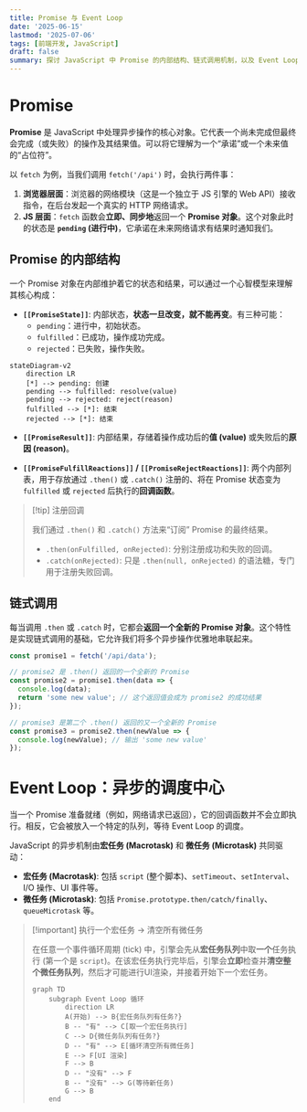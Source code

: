 ```yaml
---
title: Promise 与 Event Loop
date: '2025-06-15'
lastmod: '2025-07-06'
tags: [前端开发, JavaScript]
draft: false
summary: 探讨 JavaScript 中 Promise 的内部结构、链式调用机制，以及 Event Loop 如何调度异步任务，帮助理解前端异步编程的核心原理。
---
```

# Promise

**Promise** 是 JavaScript 中处理异步操作的核心对象。它代表一个尚未完成但最终会完成（或失败）的操作及其结果值。可以将它理解为一个“承诺”或一个未来值的“占位符”。

以 `fetch` 为例，当我们调用 `fetch('/api')` 时，会执行两件事：

1. **浏览器层面**：浏览器的网络模块（这是一个独立于 JS 引擎的 Web API）接收指令，在后台发起一个真实的 HTTP 网络请求。
2. **JS 层面**：`fetch` 函数会**立即、同步地**返回一个 **Promise 对象**。这个对象此时的状态是 **`pending` (进行中)**，它承诺在未来网络请求有结果时通知我们。

## Promise 的内部结构

一个 Promise 对象在内部维护着它的状态和结果，可以通过一个心智模型来理解其核心构成：

- **`[[PromiseState]]`**: 内部状态，**状态一旦改变，就不能再变**。有三种可能：
  - `pending`：进行中，初始状态。
  - `fulfilled`：已成功，操作成功完成。
  - `rejected`：已失败，操作失败。

```mermaid
stateDiagram-v2
    direction LR
    [*] --> pending: 创建
    pending --> fulfilled: resolve(value)
    pending --> rejected: reject(reason)
    fulfilled --> [*]: 结束
    rejected --> [*]: 结束
```

- **`[[PromiseResult]]`**: 内部结果，存储着操作成功后的**值 (value)** 或失败后的**原因 (reason)**。

- **`[[PromiseFulfillReactions]]` / `[[PromiseRejectReactions]]`**: 两个内部列表，用于存放通过 `.then()` 或 `.catch()` 注册的、将在 Promise 状态变为 `fulfilled` 或 `rejected` 后执行的**回调函数**。

> [!tip] 注册回调
>
> 我们通过 `.then()` 和 `.catch()` 方法来“订阅” Promise 的最终结果。
>
> - `.then(onFulfilled, onRejected)`: 分别注册成功和失败的回调。
> - `.catch(onRejected)`: 只是 `.then(null, onRejected)` 的语法糖，专门用于注册失败回调。

## 链式调用

每当调用 `.then` 或 `.catch` 时，它都会**返回一个全新的 Promise 对象**。这个特性是实现链式调用的基础，它允许我们将多个异步操作优雅地串联起来。

```js
const promise1 = fetch('/api/data');

// promise2 是 .then() 返回的一个全新的 Promise
const promise2 = promise1.then(data => {
  console.log(data);
  return 'some new value'; // 这个返回值会成为 promise2 的成功结果
});

// promise3 是第二个 .then() 返回的又一个全新的 Promise
const promise3 = promise2.then(newValue => {
  console.log(newValue); // 输出 'some new value'
});
```

# Event Loop：异步的调度中心

当一个 Promise 准备就绪（例如，网络请求已返回），它的回调函数并不会立即执行。相反，它会被放入一个特定的队列，等待 Event Loop 的调度。

JavaScript 的异步机制由**宏任务 (Macrotask)** 和 **微任务 (Microtask)** 共同驱动：

- **宏任务 (Macrotask)**: 包括 `script` (整个脚本)、`setTimeout`、`setInterval`、I/O 操作、UI 事件等。
- **微任务 (Microtask)**: 包括 `Promise.prototype.then/catch/finally`、`queueMicrotask` 等。

> [!important] 执行一个宏任务 -> 清空所有微任务
>
> 在任意一个事件循环周期 (tick) 中，引擎会先从**宏任务队列**中取**一个**任务执行 (第一个是 `script`)。在该宏任务执行完毕后，引擎会**立即**检查并**清空整个微任务队列**，然后才可能进行UI渲染，并接着开始下一个宏任务。
>
> ```mermaid
> graph TD
>     subgraph Event Loop 循环
>         direction LR
>         A(开始) --> B{宏任务队列有任务?}
>         B -- "有" --> C[取一个宏任务执行]
>         C --> D{微任务队列有任务?}
>         D -- "有" --> E[循环清空所有微任务]
>         E --> F[UI 渲染]
>         F --> B
>         D -- "没有" --> F
>         B -- "没有" --> G(等待新任务)
>         G --> B
>     end
> ```


